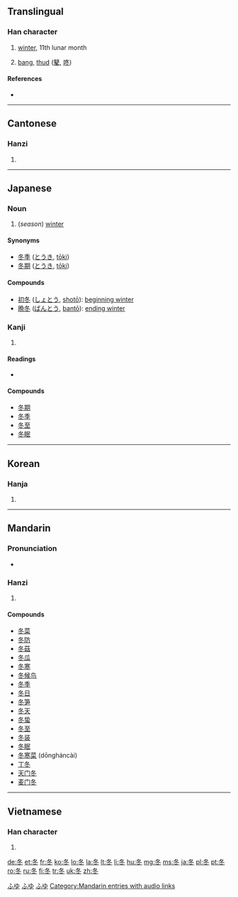 {{also|鼕}}
==Translingual==

===Han character===
{{Han char|rn=15|rad=冫|as=03|sn=5|four=2730<sub>3</sub>|canj=竹水卜 (HEY)}}

# [[winter]], 11th lunar month
# {{onomatopoeia|lang=mul}} [[bang]], [[thud]] ([[鼕]], [[咚]])

====References====
* {{Han ref|kx=0131.170|dkj=01610|dj=0294.130|hdz=20867.190|uh=51AC|ud=20908|bh=A556|bd=42326}}

----

==Cantonese==

===Hanzi===
{{yue-hanzi|jyut=|y=dong1 แปลว่า หนาว
冬天 แปลว่า ฤดูหนาว}}

# {{defn|Cantonese|sort=冫03}}

----

==Japanese==

===Noun===
{{ja-noun|k|hira=ふゆ|rom=fuyu}}

# (''season'') [[winter]]

====Synonyms====
* [[冬季]] ([[とうき]], [[tōki]])
* [[冬期]] ([[とうき]], [[tōki]])

====Compounds====
* [[初冬]] ([[しょとう]], [[shotō]]): [[beginning winter]]
* [[晩冬]] ([[ばんとう]], [[bantō]]): [[ending winter]]

===Kanji===
{{ja-kanji|grade=2|rs=冫03}}

# {{defn|Japanese|sort=冫03}}

====Readings====
* {{ja-readings|on=[[とう]] (tō)|kun=[[ふゆ]] (fuyu)}}

====Compounds====
* [[冬期]]
* [[冬季]]
* [[冬至]]
* [[冬眠]]

[[Category:1000 Japanese basic words|ふゆ]]
[[Category:ja:Calendar terms|ふゆ]]
[[Category:ja:Seasons|ふゆ]]

----

==Korean==

===Hanja===
{{ko-hanja|hangeul=[[동]]|rv=dong|mr=tong}}

# {{defn|Korean|sort=冫03}}

----

==Mandarin==

===Pronunciation===
* {{audio|zh-dōng.ogg|audio}}

===Hanzi===
{{cmn-hanzi|pin=[[dōng]] ([[dong1]])|wg=tung<sup>1</sup>}}

# {{defn|Mandarin|sort=冫03}}

====Compounds====
* [[冬菜]]
* [[冬防]]
* [[冬菇]]
* [[冬瓜]]
* [[冬寒]]
* [[冬候鸟]]
* [[冬季]]
* [[冬日]]
* [[冬笋]]
* [[冬天]]
* [[冬蛰]]
* [[冬至]]
* [[冬装]]
* [[冬眠]]
* [[冬寒菜]] (dōngháncài)
* [[丁冬]]
* [[天门冬]]
* [[麦门冬]] 

[[Category:Mandarin entries with audio links]]

----

==Vietnamese==

===Han character===
{{vi-hantu|[[đông]], [[đong]]|rs=冫03}}

# {{defn|Vietnamese|sort=冫03}}

[[de:冬]]
[[et:冬]]
[[fr:冬]]
[[ko:冬]]
[[lo:冬]]
[[la:冬]]
[[lt:冬]]
[[li:冬]]
[[hu:冬]]
[[mg:冬]]
[[ms:冬]]
[[ja:冬]]
[[pl:冬]]
[[pt:冬]]
[[ro:冬]]
[[ru:冬]]
[[fi:冬]]
[[tr:冬]]
[[uk:冬]]
[[zh:冬]]